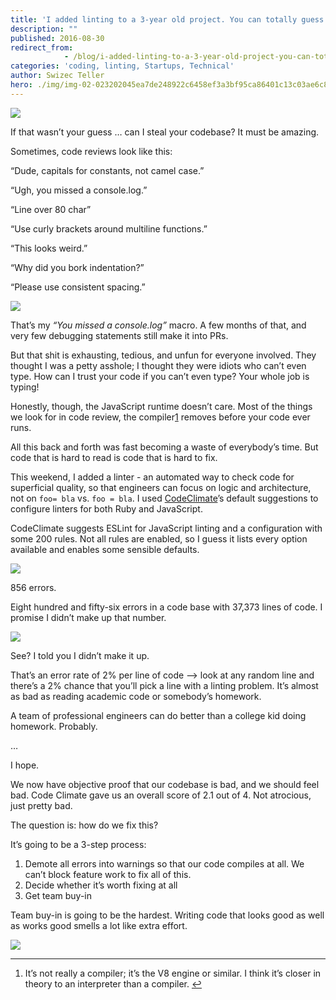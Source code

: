 ```yaml
---
title: 'I added linting to a 3-year old project. You can totally guess what happened next.'
description: ""
published: 2016-08-30
redirect_from: 
            - /blog/i-added-linting-to-a-3-year-old-project-you-can-totally-guess-what-happened-next/swizec/6986
categories: 'coding, linting, Startups, Technical'
author: Swizec Teller
hero: ./img/img-02-023202045ea7de248922c6458ef3a3bf95ca86401c13c03ae6c800c6a0fcc89a.jpg
---
```

![](./img/img-02-023202045ea7de248922c6458ef3a3bf95ca86401c13c03ae6c800c6a0fcc89a.jpg)

If that wasn’t your guess … can I steal your codebase? It must be amazing.

Sometimes, code reviews look like this:

“Dude, capitals for constants, not camel case.”

“Ugh, you missed a console.log.”

“Line over 80 char”

“Use curly brackets around multiline functions.”

“This looks weird.”

“Why did you bork indentation?”

“Please use consistent spacing.”

![](./img/cQ9VQDs.gif)

That’s my _“You missed a console.log”_ macro. A few months of that, and very few debugging statements still make it into PRs.

But that shit is exhausting, tedious, and unfun for everyone involved. They thought I was a petty asshole; I thought they were idiots who can’t even type. How can I trust your code if you can’t even type? Your whole job is typing!

Honestly, though, the JavaScript runtime doesn’t care. Most of the things we look for in code review, the compiler[1](#fn1-20407 "see footnote") removes before your code ever runs.

All this back and forth was fast becoming a waste of everybody’s time. But code that is hard to read is code that is hard to fix.

This weekend, I added a linter - an automated way to check code for superficial quality, so that engineers can focus on logic and architecture, not on `foo= bla` vs. `foo = bla`. I used [CodeClimate](https://codeclimate.com)’s default suggestions to configure linters for both Ruby and JavaScript.

CodeClimate suggests ESLint for JavaScript linting and a configuration with some 200 rules. Not all rules are enabled, so I guess it lists every option available and enables some sensible defaults.

![](./img/kHvfutc.gif)

856 errors.

Eight hundred and fifty-six errors in a code base with 37,373 lines of code. I promise I didn’t make up that number.

![](./img/k18FN32.png)

See? I told you I didn’t make it up.

That’s an error rate of 2% per line of code —> look at any random line and there’s a 2% chance that you’ll pick a line with a linting problem. It’s almost as bad as reading academic code or somebody’s homework.

A team of professional engineers can do better than a college kid doing homework. Probably.

…

I hope.

We now have objective proof that our codebase is bad, and we should feel bad. Code Climate gave us an overall score of 2.1 out of 4. Not atrocious, just pretty bad.

The question is: how do we fix this?

It’s going to be a 3-step process:

1. Demote all errors into warnings so that our code compiles at all. We can’t block feature work to fix all of this.
2. Decide whether it’s worth fixing at all
3. Get team buy-in

Team buy-in is going to be the hardest. Writing code that looks good as well as works good smells a lot like extra effort.

![](./img/comics-not_enough_work.png)

* * *

1. It’s not really a compiler; it’s the V8 engine or similar. I think it’s closer in theory to an interpreter than a compiler. [↩︎](#fnr1-20407 "return to article")